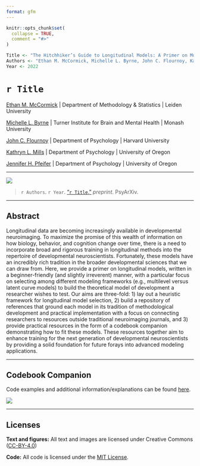 ```yaml
---
format: gfm
---
```


<!-- README.md is generated from README.qmd. Please edit that file -->

```r
knitr::opts_chunk$set(
  collapse = TRUE,
  comment = "#>"
)

Title <- "The Hitchhiker’s Guide to Longitudinal Models: A Primer on Model Selection for Repeated-Measures Methods"
Authors <- "Ethan M. McCormick, Michelle L. Byrne, John C. Flournoy, Kathryn L. Mills, & Jennifer H. Pfeifer"
Year <- 2022
```

# `r Title`
[Ethan M. McCormick](https://e-m-mccormick.github.io/) \| Department of Methodology \& Statistics \| Leiden University

[Michelle L. Byrne](https://research.monash.edu/en/persons/michelle-byrne) \| Turner Institute for Brain and Mental Health \| Monash University

[John C. Flournoy](https://johnflournoy.science/) \| Department of Psychology \| Harvard University

[Kathryn L. Mills](http://devbrainlab.org/) \| Department of Psychology \| University of Oregon

[Jennifer H. Pfeifer](https://dsn.uoregon.edu/) \| Department of Psychology \| University of Oregon

---

[![](https://img.shields.io/badge/OSF-10.17605%2FOSF.IO%2FMTR6X-blue)](https://osf.io/bn6yu/)

> `r Authors`. `r Year`. ["`r Title`,"](https://doi.org/10.31234/osf.io/ga4qz) *preprint*. PsyArXiv.

---

## Abstract

Longitudinal data are becoming increasingly available in developmental neuroimaging. To maximize the promise of this wealth of information on how biology, behavior, and cognition change over time, there is a need to incorporate broad and rigorous training in longitudinal methods into the repertoire of developmental neuroscientists. Fortunately, these models have an incredibly rich tradition in the broader developmental sciences that we can draw from.  Here, we provide a primer on longitudinal models, written in a beginner-friendly (and slightly irreverent) manner, with a particular focus on selecting among different modeling frameworks (e.g., multilevel versus latent curve models) to build the theoretical model of development a researcher wishes to test. Our aims are three-fold: 1) lay out a heuristic framework for longitudinal model selection, 2) build a repository of references that ground each model in its tradition of methodological development and practical implementation with a focus on connecting researchers to resources outside traditional neuroimaging journals, and 3) provide practical resources in the form of a codebook companion demonstrating how to fit these models. These resources together aim to enhance training for the next generation of developmental neuroscientists by providing a solid foundation for future forays into advanced modeling applications.

---

## Codebook Companion

Code examples and additional information/explanations can be found [here](https://e-m-mccormick.github.io/static/longitudinal-primer/index.html).

![](img/codebook-screenshot.png)

---

## Licenses

**Text and figures:** All text and images are licensed under Creative Commons ([CC-BY-4.0](http://creativecommons.org/licenses/by/4.0/))

**Code:** All code is licensed under the [MIT License](LICENSE.md).